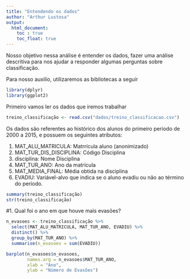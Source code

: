 ```yaml
---
title: "Entendendo os dados"
author: "Arthur Lustosa"
output: 
  html_document:
    toc : true
    toc_float: true
---
```


Nosso objetivo nessa análise é entender os dados, fazer uma análise descritiva para nos ajudar a responder algumas perguntas sobre classificação.

Para nosso auxilio, utilizaremos as bibliotecas a seguir
```r
library(dplyr)
library(ggplot2)
```


Primeiro vamos ler os dados que iremos trabalhar
```r
treino_classificação <- read.csv("dados/treino_classificacao.csv")
```

Os dados são referentes ao histórico dos alunos do primeiro período de 2000 a 2015, e possuem os seguintes atributos:

<ol>
<li>MAT_ALU_MATRICULA: Matrrícula aluno (anonimizado)</li>
<li>MAT_TUR_DIS_DISCIPLINA: Código Disciplina</li>
<li>disciplina: Nome Disciplina</li>
<li>MAT_TUR_ANO: Ano da matrícula</li>
<li>MAT_MEDIA_FINAL: Média obtida na disciplina</li>
<li>EVADIU: Variável-alvo que indica se o aluno evadiu ou não ao término do período.</li>
</ol>

```r
summary(treino_classificação)
str(treino_classificação)
```

#1. Qual foi o ano em que houve mais evasões?

```r
n_evasoes <- treino_classificação %>%
  select(MAT_ALU_MATRICULA, MAT_TUR_ANO, EVADIU) %>%
  distinct() %>%
  group_by(MAT_TUR_ANO) %>%
  summarise(n_evasoes = sum(EVADIU))

barplot(n_evasoes$n_evasoes,
        names.arg = n_evasoes$MAT_TUR_ANO,
        xlab = "Ano",
        ylab = "Número de Evasões")

  
```

